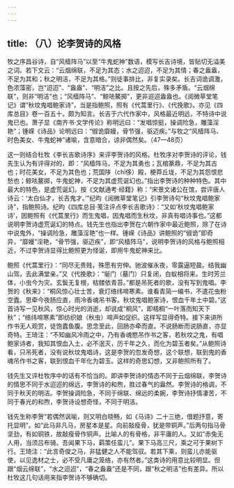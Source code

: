 ```yaml
---
---
---
```

title: （八）论李贺诗的风格
---




牧之序昌谷诗，自“风樯阵马”以至“牛鬼蛇神”数语，模写长吉诗境，皆贴切无溢美之词。若下文云：“云烟绵联，不足为其态；水之迢迢，不足为其情；春之盎盎，不足为其和；秋之明洁，不足为其格。”则徒事排比，非复实录矣。长吉词诡调激，色浓藻密，岂“迢迢”、“盎盎”、“明洁”之比。且按之先后，殊多矛盾。“云烟绵联”，则非“明洁”也；“风樯阵马”、“鲸呿鰲掷”，更非迢迢盎盎也。《阅微草堂笔记》谓“秋坟鬼唱鲍家诗”，当是指鲍照，照有《代蒿里行》、《代挽歌》。亦见《四库总目》卷一百五十。颇为知言。长吉于六代作家中，风格最近明远，不特诗中说鬼已也。萧子显《南齐书·文学传论》称明远曰：“发唱惊挺，操调险急，雕藻淫艳”；锺嵘《诗品》论明远曰：“俶诡靡嫚，骨节强，驱迈疾。”与牧之“风樯阵马、时色美女、牛鬼蛇神”诸喻，含意暗合，谅非偶然矣。（47—48页）

这一则结合杜牧《李长吉歌诗序》来评李贺诗的风格。杜牧序对李贺诗的评论，钱先生认为有评得对的，即：“风樯阵马，不足为其勇也；瓦棺篆鼎，不足为其古也；时花美女，不足为其色也；荒国陊（chǐ侈）殿，梗莽丘垅，不足为其怨恨悲愁也；鲸呿鳌掷，牛鬼蛇神，不足为其虚荒诞幻也。”指出李贺诗的种种特色。其中最大的特色，是虚荒诞幻。按《文献通考·经籍》称：“宋景文诸公在馆，尝评唐人诗云：‘太白仙才，长吉鬼才。’”纪昀《阅微草堂笔记》引李贺诗句“秋坟鬼唱鲍家诗”，指鲍照诗。纪昀《四库总目·笺注评点李长吉歌诗》：“又如‘秋坟鬼唱鲍家诗’，因鲍照有《代蒿里行》而生鬼唱，因鬼唱而生秋坟，非真有唱诗事也。”这都说明李贺诗虚荒诞幻的特点。钱先生也指出李贺在六朝作家中最近鲍照，除了在诗中说鬼外，“操调险急，雕藻淫艳”也一样。锺嵘《诗品》讲鲍照的“俶诡”即奇异，“靡嫚”淫艳，“骨节强，驱迈疾”，即“风樯阵马”，说明李贺诗的风格与鲍照相近，不过李贺诗显得比鲍照更为怪诞，即用牛鬼蛇神来比。

鲍照《代蒿里行》：“同尽无贵贱，殊愿有穷伸。驰波催永夜，零露逼短晨。结我幽山驾，去此满堂亲。”又《代挽歌》：“埏门（墓门）只复闭，白蚁相将来。生时芳兰体，小虫今为灾。玄鬓无复根，枯髅依青苔。”都是吊死者的歌，没有写到鬼唱。李贺的《秋来》：“桐风惊心壮士苦，衰灯络纬啼寒素。谁看青简一编书，不遣花虫粉空蠹。思牵今夜肠应直，雨冷香魂吊书客。秋坟鬼唱鲍家诗，恨血千年土中碧。”这首诗写一见秋风，惊心时光的消逝，却说成“桐风”，即梧桐“一叶落而知天下秋”；“络纬啼寒素”即纺织娘（秋虫）啼声如促织。这样写显得奇特。接下来讲所作书无人观赏，徒饱蠹鱼腹。思念至此，回肠亦牵而直。不说肠断而说肠直，亦显奇特。王琦注：“不知幽风冷雨之中，乃有香魂愍吊作书之客，若秋坟之鬼，有唱鲍家诗者，我知其恨血入土，必不泯灭，历千年之久，而化为碧玉者矣。”从鲍照诗看，只吊死者，没有说秋坟鬼唱诗，这是李贺的忽发奇想，这个联想，联到鬼的香魂吊作书之客，联到恨血千年化为碧玉。这样的奇思幻想，又非鲍照所有了。

钱先生又评杜牧序中的话有不恰当的。即讲李贺诗的情态不同于云烟绵联，李贺诗的情思不同于水迢迢的绵远，李贺诗的和煦，胜过春气的盎然。李贺诗的格调，不同于秋天的明洁。李贺操调险急，不同于绵联、绵远的柔婉，李贺诗抒情凄苦，不同于春光的和煦，李贺诗设想奇怪，不同于明洁。

钱先生称李贺“若偶然讽喻，则又明白晓畅，如《马诗》二十三绝，借题抒意，寄托显明”。如“此马非凡马，房星本是星。向前敲瘦骨，犹是带铜声。”后两句指马骨坚劲，有如铜铁，故敲瘦骨作铜声。比喻人的有骨格，非平庸的人。又如“赤兔无人用，当须吕布骑。吾闻果下马，羁策任蛮儿”。果下马高三尺，乘之可于果树下行。王琦注：“此言奇俊之马，非猛健之人不能驾驭。若其下乘，则蛮儿亦能驱使，以见逸材之士，必不受凡庸之笼络，亦有然者。”这类诗的用意比较明显。但跟“烟云绵联”，“水之迢迢”，“春之盎盎”还是不同，跟“秋之明洁”也有差异。所以杜牧这几句话用来指李贺诗不够确切。
